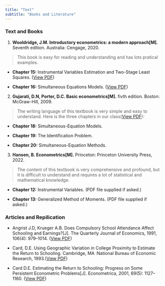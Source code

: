 ```yaml
---
title: "Text"
subtitle: "Books and Literature"
---
```


### Text and Books

(1) **Wooldridge, J.M. Introductory econometrics: a modern approach[M].** Seventh edition. Australia: Cengage, 2020. 

> This book is easy for reading and understanding and has lots pratical examples. 

- **Chapter 15:** Instrumental Variables Estimation and Two-Stage Least Squares. ([View PDF](text/wooldridge-7e-chpt15-iv.pdf))

- **Chapter 16:** Simultaneous Equations Models. ([View PDF ](text/wooldridge-7e-chpt16-sem.pdf))


(2) **Gujarati, D.N, Porter, D.C. Basic econometrics[M].** fivth edition. Boston: McGraw-Hill, 2009. 

> The writing language of this textbook is very simple and easy to understand. Here is the three chapters in our class([View PDF](text/gujarati-chpt18-20.pdf)):

- **Chapter 18:** Simultaneous-Equation Models.

- **Chapter 19:** The Identification Problem.

- **Chapter 20:** Simultaneous-Equation Methods.

(3) **Hansen, B.  Econometrics[M].** Princeton: Princeton University Press, 2022.

> The content of this textbook is very comprehensive and profound, but it is difficult to understand and requires a lot of statistical and mathematical knowledge.

- **Chapter 12:** Instrumental Variables. [(PDF file supplied if asked.)]{.red}

- **Chapter 13:** Generalized Method of Moments. [(PDF file supplied if asked.)]{.red}


### Articles and Repilication

- Angrist J.D, Krueger A.B.  Does Compulsory School Attendance Affect Schooling and Earnings?[J]. The Quarterly Journal of Economics, 1991, 106(4): 979–1014. ([View PDF](text/angrist-1991.pdf))

- Card, D.E.  Using Geographic Variation in College Proximity to Estimate the Return to Schooling. Cambridge, MA :National Bureau of Economic Research, 1993.([View PDF](text/card-1993.pdf))


- Card D.E. Estimating the Return to Schooling: Progress on Some Persistent Econometric Problems[J]. Econometrica, 2001, 69(5): 1127–1160. ([View PDF](text/card-2001.pdf))


